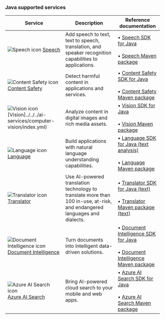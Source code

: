 ### Java supported services

| Service | Description | Reference documentation |
| --- | --- | --- |
| ![Speech icon](~/reusable-content/ce-skilling/azure/media/ai-services/speech.svg) [Speech](../../../ai-services/speech-service/index.yml) | Add speech to text, text to speech, translation, and speaker recognition capabilities to applications. | &bullet;&NonBreakingSpace;[Speech SDK for Java](/java/api/com.microsoft.cognitiveservices.speech?view=azure-java-stable&branch=main&preserve-view=true) <br/><br/>&bullet;&NonBreakingSpace;[Speech Maven package](https://central.sonatype.com/artifact/com.microsoft.cognitiveservices.speech/client-sdk/1.34.0?smo=true)|
| ![Content Safety icon](~/reusable-content/ce-skilling/azure/media/ai-services/content-safety.svg) [Content Safety](../../../ai-services/content-safety/index.yml) | Detect harmful content in applications and services.| &bullet;&NonBreakingSpace;[Content Safety SDK for Java](/java/api/overview/azure/ai-contentsafety-readme?view=azure-java-stable&preserve-view=true) <br/><br/>&bullet;&NonBreakingSpace;[Content Safety Maven package](https://central.sonatype.com/artifact/com.azure/azure-ai-contentsafety) |
| ![Vision icon](~/reusable-content/ce-skilling/azure/media/ai-services/vision.svg) [Vision]../../../ai-services/computer-vision/index.yml) | Analyze content in digital images and rich media assets.|&bullet;&NonBreakingSpace;[Vision SDK for Java](/java/api/overview/azure/ai-vision-imageanalysis-readme?view=azure-java-preview&preserve-view=true) <br/><br/>&bullet;&NonBreakingSpace;[Vision Maven package](https://central.sonatype.com/artifact/com.azure/azure-ai-vision-imageanalysis) |
| ![Language icon](~/reusable-content/ce-skilling/azure/media/ai-services/language.svg) [Language](../../../ai-services/language-service/index.yml) | Build applications with natural language understanding capabilities. | &bullet;&NonBreakingSpace;[Language SDK for Java (text analysis)](/java/api/overview/azure/ai-textanalytics-readme?view=azure-java-stable&preserve-view=true) <br/><br/>&bullet;&NonBreakingSpace;[Language Maven package](https://central.sonatype.com/artifact/com.microsoft.azure.cognitiveservices/azure-cognitiveservices-language)  |
| ![Translator icon](~/reusable-content/ce-skilling/azure/media/ai-services/translator.svg) [Translator](../../../ai-services/translator/index.yml) |   Use AI-powered translation technology to translate more than 100 in-use, at-risk, and endangered languages and dialects. | &bullet;&NonBreakingSpace;[Translator SDK for Java (text)](/java/api/overview/azure/ai-translation-text-readme?view=azure-java-preview&preserve-view=true) <br/><br/>&bullet;&NonBreakingSpace;[Translator Maven package (text)](https://central.sonatype.com/artifact/com.azure/azure-ai-translation-text)  |
| ![Document Intelligence icon](~/reusable-content/ce-skilling/azure/media/ai-services/document-intelligence.svg) [Document Intelligence](../../../ai-services/document-intelligence/index.yml) | Turn documents into intelligent data-driven solutions. | &bullet;&NonBreakingSpace;[Document Intelligence SDK for Java](/java/api/overview/azure/ai-documentintelligence-readme?view=azure-java-preview&preserve-view=true) <br/><br/>&bullet;&NonBreakingSpace;[Document Intelligence Maven package](https://mvnrepository.com/artifact/com.azure/azure-ai-documentintelligence/1.0.0-beta.1) |
| ![Azure AI Search icon](~/reusable-content/ce-skilling/azure/media/ai-services/search.svg) [Azure AI Search](/azure/search/) | Bring AI-powered cloud search to your mobile and web apps. | &bullet;&NonBreakingSpace;[Azure AI Search SDK for Java](/java/api/overview/azure/search-documents-readme?view=azure-java-stable&preserve-view=true) <br/><br/>&bullet;&NonBreakingSpace;[Azure AI Search Maven package](https://central.sonatype.com/artifact/com.azure/azure-search-documents/11.7.0-beta.1?smo=true) |
